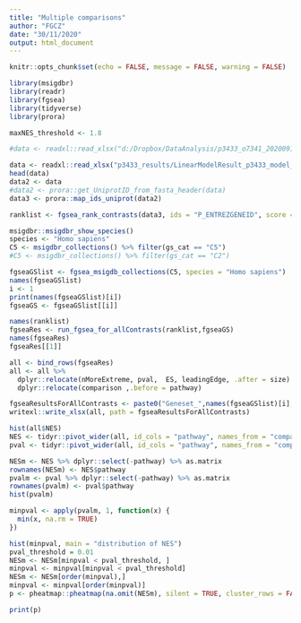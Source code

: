```yaml
---
title: "Multiple comparisons"
author: "FGCZ"
date: "30/11/2020"
output: html_document
---
```


```r
knitr::opts_chunk$set(echo = FALSE, message = FALSE, warning = FALSE)
```


```r

library(msigdbr)
library(readr)
library(fgsea)
library(tidyverse)
library(prora)

maxNES_threshold <- 1.8
```


```r
#data <- readxl::read_xlsx("d:/Dropbox/DataAnalysis/p3433_o7341_20200917/Contrasts_GLM.xlsx")

data <- readxl::read_xlsx("p3433_results/LinearModelResult_p3433_model_1_noKO/Contrasts_Model_B.xlsx")
head(data)
data2 <- data
#data2 <- prora::get_UniprotID_from_fasta_header(data)
data3 <- prora::map_ids_uniprot(data2)

ranklist <- fgsea_rank_contrasts(data3, ids = "P_ENTREZGENEID", score = "statistic"  )

```


```r
msigdbr::msigdbr_show_species()
species <- "Homo sapiens"
C5 <- msigdbr_collections() %>% filter(gs_cat == "C5")
#C5 <- msigdbr_collections() %>% filter(gs_cat == "C2")

```



```r

fgseaGSlist <- fgsea_msigdb_collections(C5, species = "Homo sapiens")
names(fgseaGSlist)
i <- 1
print(names(fgseaGSlist)[i])
fgseaGS <- fgseaGSlist[[i]]

```


```r

names(ranklist)
fgseaRes <- run_fgsea_for_allContrasts(ranklist,fgseaGS)
names(fgseaRes)
fgseaRes[[1]]
```


```r
all <- bind_rows(fgseaRes)
all <- all %>%
  dplyr::relocate(nMoreExtreme, pval,  ES, leadingEdge, .after = size) %>%
  dplyr::relocate(comparison ,.before = pathway)

fgseaResultsForAllContrasts <- paste0("Geneset_",names(fgseaGSlist)[i],"allContrasts.xlsx")
writexl::write_xlsx(all, path = fgseaResultsForAllContrasts)

```

```r
hist(all$NES)
NES <- tidyr::pivot_wider(all, id_cols = "pathway", names_from = "comparison" , values_from  = "NES")
pval <- tidyr::pivot_wider(all, id_cols = "pathway", names_from = "comparison" , values_from  = "pval")
```


```r
NESm <- NES %>% dplyr::select(-pathway) %>% as.matrix
rownames(NESm) <- NES$pathway
pvalm <- pval %>% dplyr::select(-pathway) %>% as.matrix
rownames(pvalm) <- pval$pathway
hist(pvalm)

minpval <- apply(pvalm, 1, function(x) {
  min(x, na.rm = TRUE)
})

hist(minpval, main = "distribution of NES")
pval_threshold = 0.01
NESm <- NESm[minpval < pval_threshold, ]
minpval <- minpval[minpval < pval_threshold]
NESm <- NESm[order(minpval),]
minpval <- minpval[order(minpval)]
p <- pheatmap::pheatmap(na.omit(NESm), silent = TRUE, cluster_rows = FALSE)

```

```r
print(p)
```

